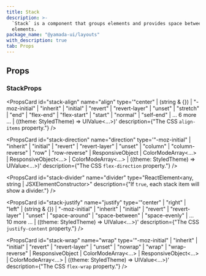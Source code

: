 ```yaml
---
title: Stack
description: >-
  `Stack` is a component that groups elements and provides space between child
  elements.
package_name: "@yamada-ui/layouts"
with_description: true
tab: Props
---
```


## Props

### StackProps

<PropsCard
  id="stack-align"
  name="align"
  type='"center" | (string & {}) | "-moz-initial" | "inherit" | "initial" | "revert" | "revert-layer" | "unset" | "stretch" | "end" | "flex-end" | "flex-start" | "start" | "normal" | "self-end" | ... 6 more ... | ((theme: StyledTheme) => UIValue<...>)'
  description={"The CSS `align-items` property."}
/>

<PropsCard
  id="stack-direction"
  name="direction"
  type='"-moz-initial" | "inherit" | "initial" | "revert" | "revert-layer" | "unset" | "column" | "column-reverse" | "row" | "row-reverse" | ResponsiveObject<FlexDirection> | ColorModeArray<...> | ResponsiveObject<...> | ColorModeArray<...> | ((theme: StyledTheme) => UIValue<...>)'
  description={"The CSS `flex-direction` property."}
/>

<PropsCard
  id="stack-divider"
  name="divider"
  type="ReactElement<any, string | JSXElementConstructor<any>>"
  description={"If `true`, each stack item will show a divider."}
/>

<PropsCard
  id="stack-justify"
  name="justify"
  type='"center" | "right" | "left" | (string & {}) | "-moz-initial" | "inherit" | "initial" | "revert" | "revert-layer" | "unset" | "space-around" | "space-between" | "space-evenly" | ... 10 more ... | ((theme: StyledTheme) => UIValue<...>)'
  description={"The CSS `justify-content` property."}
/>

<PropsCard
  id="stack-wrap"
  name="wrap"
  type='"-moz-initial" | "inherit" | "initial" | "revert" | "revert-layer" | "unset" | "nowrap" | "wrap" | "wrap-reverse" | ResponsiveObject<FlexWrap> | ColorModeArray<...> | ResponsiveObject<...> | ColorModeArray<...> | ((theme: StyledTheme) => UIValue<...>)'
  description={"The CSS `flex-wrap` property."}
/>
